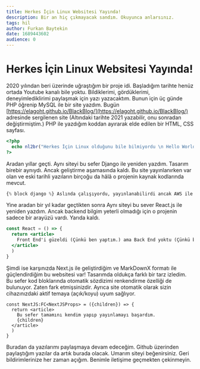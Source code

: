 ```yaml
---
title: Herkes İçin Linux Websitesi Yayında!
description: Bir an hiç çıkmayacak sandım. Okuyunca anlarsınız.
tags: hil
author: Furkan Baytekin
date: 1689443602
audience: 0
---
```


# Herkes İçin Linux Websitesi Yayında!

2020 yılından beri üzerinde uğraştığım bir proje idi. Başladığım tarihte henüz ortada Youtube kanalı bile yoktu. Bildiklerimi, gördüklerimi, deneyimlediklirimi paylaşmak için yazı yazacaktım. Bunun için üç günde PHP öğrenip MySQL ile bir site yazdım. Bugün [https://elagoht.github.io/BlackBlog/](https://elagoht.github.io/BlackBlog/) adresinde sergilenen site (Altındaki tarihte 2021 yazabilir, onu sonradan değiştirmiştim.) PHP ile yazdığım koddan ayırarak elde edilen bir HTML, CSS sayfası.

```php
<?php
  echo nl2br("Herkes İçin Linux olduğunu bile bilmiyordu \n Hello World dedi ama dediği ile kaldı.");
?>
```

Aradan yıllar geçti. Aynı siteyi bu sefer Django ile yeniden yazdım. Tasarım birebir aynıydı. Ancak geliştirme aşamasında kaldı. Bu site yayınlanırken var olan ve eski tarihli yazıların birçoğu da hâlâ o projenin kaynak kodlarında mevcut.

```py
{% block django %} Aslında çalışıyordu, yayınlanabilirdi ancak AWS ile başarısız deneyimlerim oldu. {% endblock %}
```

Yine aradan bir yıl kadar geçtikten sonra Aynı siteyi bu sever React.js ile yeniden yazdım. Ancak backend bilgim yeterli olmadığı için o projenin sadece bir arayüzü vardı. Yarıda kaldı.

```jsx
const React = () => {
  return <article>
    Front End'i güzeldi (Çünkü ben yaptım.) ama Back End yoktu (Çünkü ben yapmadım.)...
  </article>
  )
}
```

Şimdi ise karşınızda Next.js ile geliştirdiğim ve MarkDownX formatı ile güçlendirdiğim bu websitesi var! Tasarımda oldukça farklı bir tarz izledim. Bu sefer kod bloklarında otomatik sözdizimi renkendirme özelliği de bulunuyor. Zaten fark etmişsinizdir. Ayrıca site otomatik olarak sizin cihazınızdaki aktif temaya (açık/koyu) uyum sağlıyor.

```tsx
const NextJS:FC<NextJSProps> = ({children}) => {
  return <article>
    Bu sefer tamamını kendim yapıp yayınlamayı başardım.
    {children}
  </article>
  )
}
```

Buradan da yazılarımı paylaşmaya devam edeceğim. Github üzerinden paylaştığım yazılar da artık burada olacak. Umarım siteyi beğenirsiniz. Geri bildirimlerinize her zaman açığım. Benimle iletişime geçmekten çekinmeyin.
